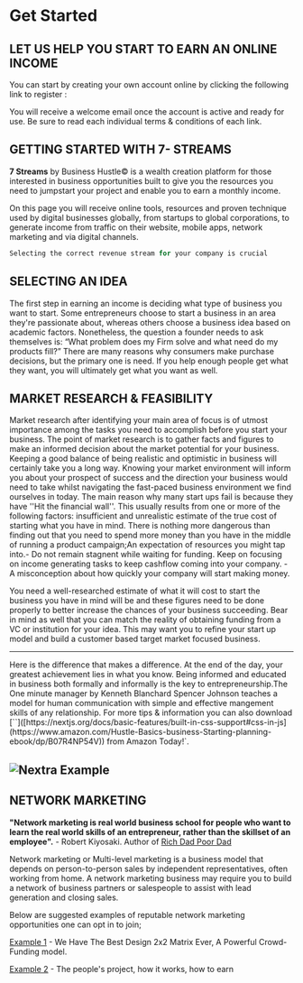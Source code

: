 
# Get Started

## LET US HELP YOU START TO EARN AN ONLINE INCOME 

You can start by creating your own account online by clicking the following link to register :

You will receive a welcome email once the account is active and ready for use. Be sure to read each individual terms & conditions of each link.

## GETTING STARTED WITH 7- STREAMS

**7 Streams** by Business Hustle© is a wealth creation platform for those interested in business opportunities built to give you the resources you need to jumpstart your project and enable you to earn a monthly income.

On this page you will receive online tools, resources and  proven technique used by digital businesses globally, from startups to global corporations, to generate income from traffic on their website, mobile apps, network marketing and via digital channels.

```jsx
Selecting the correct revenue stream for your company is crucial

```

## SELECTING AN IDEA

The first step in earning an income is deciding what type of business you want to start. Some entrepreneurs choose to start a business in an area they're passionate about, whereas others choose a business idea based on academic factors. Nonetheless, the question a founder needs to ask themselves is: “What problem does my Firm solve and what need do my products fill?” There are many reasons why consumers make purchase
decisions, but the primary one is need. If you help enough people get what they want, you will ultimately get what you want as well.

## MARKET RESEARCH & FEASIBILITY

Market research after identifying your main area of focus is of utmost importance among the tasks you need to accomplish before you start your business. The point of market research is to gather facts and figures to make an informed decision about the market potential for your business. Keeping a good balance of being realistic and optimistic in business will certainly take you a long way. Knowing your market environment will inform you about your prospect of success and the direction your business would need to take whilst navigating the fast-paced business environment we find ourselves in today.
The main reason why many start ups fail is because they have ''Hit the financial wall''. This usually results from one or more of the following factors: insufficient and unrealistic estimate of the true cost of starting what you have in mind. There is nothing more dangerous than finding out that you need to spend more money than you have in the middle of running a product campaign;An expectation of resources you might tap into.- Do not remain stagnent while waiting for funding. Keep on focusing on income generating tasks to keep cashflow coming into your company. - A misconception about how quickly your company will start making money.

You need a well-researched estimate of what it will cost to start the business you have in mind will be and these figures need to be done properly to better increase the chances of your business succeeding. Bear in mind as well that you can match the reality of obtaining funding from a VC or institution for your idea. This may want you to refine your start up model and build a customer based target market focused business.

---

<span id="sidebar-and-anchor-links" />
<Callout>
  Here is the difference that makes a difference. At the end of the day, your greatest achievement lies in what you know. 
  Being informed and educated in business both formally and informally is the key to entrepreneurship.The One minute manager by Kenneth Blanchard Spencer Johnson teaches a model for human communication with simple and effective mangement skills of any relationship.
</Callout>

<Callout>
For more tips & information you can also download [`<Hustle Basics>`]([https://nextjs.org/docs/basic-features/built-in-css-support#css-in-js](https://www.amazon.com/Hustle-Basics-business-Starting-planning-ebook/dp/B07R4NP54V)) from Amazon Today!`.
</Callout>
  
<Bleed>![Nextra Example](../public/alo63.png)</Bleed>
 ---
  


## NETWORK MARKETING

**"Network marketing is real world business school for people who want to learn the real world skills of an entrepreneur, rather than the skillset of an employee".** - Robert Kiyosaki. Author of [Rich Dad Poor Dad](http://fop86.com/Rich%20Dad%20Poor%20Dad/Rich%20Dad%20Poor%20Dad.pdf) 
  
Network marketing or Multi-level marketing is a business model that depends on person-to-person sales by independent representatives, often working from home. A network marketing business may require you to build a network of business partners or salespeople to assist with lead generation and closing sales.
  
Below are suggested examples of reputable network marketing opportunities one can opt in to join;
  
[Example 1](https://youtu.be/EOTJ0A9G4rg) - We Have The Best Design 2x2 Matrix Ever, A Powerful Crowd-Funding model. 
  
[Example 2](https://www.youtube.com/watch?v=NVNFNGbbKqE) - The people's project, how it works, how to earn

